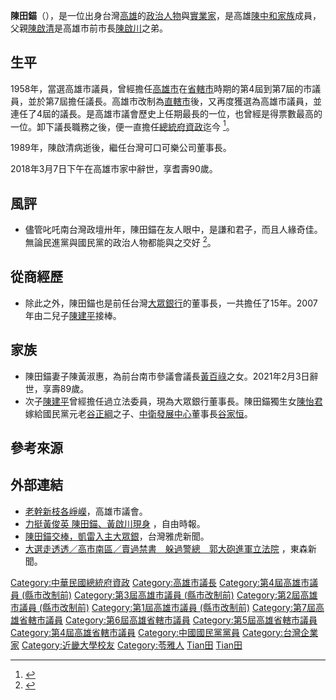 {{Infobox_officeholder
| name = 陳田錨 
| image name = 
| width = 
| Sex = 男
| Native place =
| now = 
| period = 
| party = {{KMT}}
| birth_date =  {{birth date|df=yes|1928|4|16}}
| birth_place = {{TWN-JPN}}[[高雄州|高雄州]][[高雄市_(州轄市)|高雄市]][[苓雅寮|苓雅寮]]
| death_date  ={{death date and age|df=yes|2018|3|7|1928|4|16}}
| death_place ={{TWN}}[[高雄市|高雄市]]
| nationality = {{JPN-EMP}}（1928年－1945年）<br> {{ROC}}（1945年－2018年）
| spouse = 
| educate = 
* 日本[[近畿大學|近畿大學]]商經學部畢業 
| past = 
* 第七屆[[高雄市議會(省轄市)|高雄市議會(省轄市)]]議長
* 第一、二、三、四屆[[高雄市議會|高雄市議會]]議長
* 總統府資政
}}
'''陳田錨'''（{{bd|1928年|4月16日|2018年|3月7日|catIdx=Chen陳}}），是一位出身台灣[[高雄|高雄]]的[[政治人物|政治人物]]與[[實業家|實業家]]，是高雄[[高雄陳家|陳中和家族]]成員，父親[[陳啟清|陳啟清]]是高雄市前市長[[陳啟川|陳啟川]]之弟。

==生平==
1958年，當選高雄市議員，曾經擔任[[高雄市|高雄市]]在[[省轄市|省轄市]]時期的第4屆到第7屆的市議員，並於第7屆擔任議長。高雄市改制為[[直轄市|直轄市]]後，又再度獲選為高雄市議員，並連任了4屆的議長。是高雄市議會歷史上任期最長的一位，也曾經是得票數最高的一位。卸下議長職務之後，便一直擔任[[總統府資政|總統府資政]]迄今 <ref>{{Cite web |url=http://mag.udn.com/mag/people/storypage.jsp?f_ART_ID=208655 |title=高雄三大家族 大起大落 |access-date=2009-11-25 |archive-date=2014-10-23 |archive-url=https://web.archive.org/web/20141023050548/http://mag.udn.com/mag/people/storypage.jsp?f_ART_ID=208655 |dead-url=no }}</ref>。

1989年，陳啟清病逝後，繼任台灣可口可樂公司董事長。

2018年3月7日下午在高雄市家中辭世，享耆壽90歲。

== 風評 ==
*儘管叱吒南台灣政壇卅年，陳田錨在友人眼中，是謙和君子，而且人緣奇佳。無論民進黨與國民黨的政治人物都能與之交好 <ref>{{Cite web |url=http://mag.udn.com/mag/people/storypage.jsp?f_ART_ID=200142 |title=陳田錨：政治不是第一選項 |access-date=2009-11-25 |archive-date=2009-06-28 |archive-url=https://web.archive.org/web/20090628090341/http://mag.udn.com/mag/people/storypage.jsp?f_ART_ID=200142 |dead-url=no }}</ref>。

== 從商經歷 ==
*除此之外，陳田錨也是前任台灣[[大眾商業銀行|大眾銀行]]的董事長，一共擔任了15年。2007年由二兒子[[陳建平|陳建平]]接棒。

== 家族 ==
*陳田錨妻子陳黃淑惠，為前台南市參議會議長[[黃百祿|黃百祿]]之女。2021年2月3日辭世，享壽89歲。
*次子[[陳建平|陳建平]]曾經擔任過立法委員，現為大眾銀行董事長。陳田錨獨生女[[陳怡君|陳怡君]]嫁給國民黨元老[[谷正綱|谷正綱]]之子、[[中衛發展中心|中衛發展中心]]董事長[[谷家恒|谷家恒]]。

== 參考來源 ==
{{reflist}}

== 外部連結 ==
* [http://www.kcc.gov.tw/ch/magazine/april/part2-6.htm 老幹新枝各崢嶸]{{dead link|date=2018年5月 |bot=InternetArchiveBot |fix-attempted=yes }}，高雄市議會。
* [http://www.libertytimes.com.tw/2002/new/oct/21/today-p15.htm 力挺黃俊英 陳田錨、黃啟川現身] {{Wayback|url=http://www.libertytimes.com.tw/2002/new/oct/21/today-p15.htm |date=20051105151440 }}，自由時報。
* [http://tw.stock.yahoo.com/news_content/url/d/a/071030/3/o303.html 陳田錨交棒，凱雷入主大眾銀]{{dead link|date=2018年5月 |bot=InternetArchiveBot |fix-attempted=yes }}，台灣雅虎新聞。
* [http://www.ettoday.com/2001/11/19/1092-1223935.htm 大選走透透／高市南區／賣過禁書　躲過警總　郭大砲進軍立法院] {{Wayback|url=http://www.ettoday.com/2001/11/19/1092-1223935.htm |date=20050329024526 }}，東森新聞。

{{中華民國總統府資政}}
{{國家統一委員會成員}}
{{中國國民黨中央委員會常務委員}}
{{DEFAULTSORT:Chen陳}}
[[Category:中華民國總統府資政|Category:中華民國總統府資政]]
[[Category:高雄市議長|Category:高雄市議長]]
[[Category:第4屆高雄市議員_(縣市改制前)|Category:第4屆高雄市議員 (縣市改制前)]]
[[Category:第3屆高雄市議員_(縣市改制前)|Category:第3屆高雄市議員 (縣市改制前)]]
[[Category:第2屆高雄市議員_(縣市改制前)|Category:第2屆高雄市議員 (縣市改制前)]]
[[Category:第1屆高雄市議員_(縣市改制前)|Category:第1屆高雄市議員 (縣市改制前)]]
[[Category:第7屆高雄省轄市議員|Category:第7屆高雄省轄市議員]]
[[Category:第6屆高雄省轄市議員|Category:第6屆高雄省轄市議員]]
[[Category:第5屆高雄省轄市議員|Category:第5屆高雄省轄市議員]]
[[Category:第4屆高雄省轄市議員|Category:第4屆高雄省轄市議員]]
[[Category:中國國民黨黨員|Category:中國國民黨黨員]]
[[Category:台灣企業家|Category:台灣企業家]]
[[Category:近畿大學校友|Category:近畿大學校友]]
[[Category:苓雅人|Category:苓雅人]]
[[Category:高雄陳家|Tian田]]
[[Category:陳姓|Tian田]]